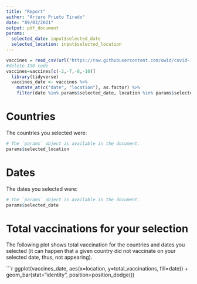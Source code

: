 ---
title: "Report"
author: "Arturo Prieto Tirado"
date: "09/03/2021"
output: pdf_document
params:
  selected_date: input$selected_date
  selected_location: input$selected_location
---
```{r include=FALSE}
vaccines = read_csv(url("https://raw.githubusercontent.com/owid/covid-19-data/master/public/data/vaccinations/vaccinations.csv")) %>% drop_na() 
#delete ISO code
vaccines=vaccines[c(-2,-7,-8,-10)]
  library(tidyverse)
  vaccines_date <- vaccines %>% 
    mutate_at(c("date", "location"), as.factor) %>%
    filter(date %in% params$selected_date, location %in% params$selected_location)
```

# Countries

The countries you selected were:

```{r, echo=FALSE}
# The `params` object is available in the document.
params$selected_location
```

# Dates

The dates you selected were:

```{r, echo=FALSE}
# The `params` object is available in the document.
params$selected_date
```

# Total vaccinations for your selection

The following plot shows total vaccination for the countries and dates you selected (it can happen that a given country did not vaccinate on your selected date, thus, not appearing).

```{r echo=FALSE}
ggplot(vaccines_date, aes(x=location, y=total_vaccinations, fill=date)) + 
  geom_bar(stat="identity", position=position_dodge())